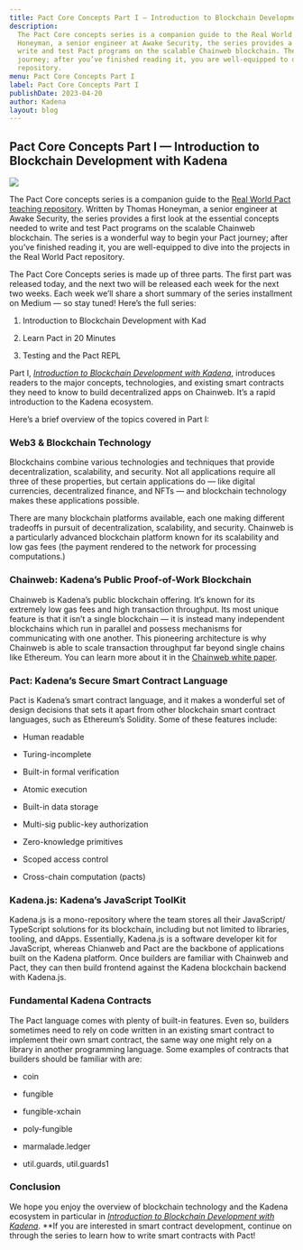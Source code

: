 ```yaml
---
title: Pact Core Concepts Part I — Introduction to Blockchain Development with Kadena
description:
  The Pact Core concepts series is a companion guide to the Real World Pact teaching repository. Written by Thomas
  Honeyman, a senior engineer at Awake Security, the series provides a first look at the essential concepts needed to
  write and test Pact programs on the scalable Chainweb blockchain. The series is a wonderful way to begin your Pact
  journey; after you’ve finished reading it, you are well-equipped to dive into the projects in the Real World Pact
  repository.
menu: Pact Core Concepts Part I
label: Pact Core Concepts Part I
publishDate: 2023-04-20
author: Kadena
layout: blog
---
```


## Pact Core Concepts Part I — Introduction to Blockchain Development with Kadena

![](/assets/blog/1_HTwgnXLGl8yViDoeTNcGAQ.webp)

The Pact Core concepts series is a companion guide to the
[Real World Pact teaching repository](https://github.com/thomashoneyman/real-world-pact). Written by Thomas Honeyman, a
senior engineer at Awake Security, the series provides a first look at the essential concepts needed to write and test
Pact programs on the scalable Chainweb blockchain. The series is a wonderful way to begin your Pact journey; after
you’ve finished reading it, you are well-equipped to dive into the projects in the Real World Pact repository.

The Pact Core Concepts series is made up of three parts. The first part was released today, and the next two will be
released each week for the next two weeks. Each week we’ll share a short summary of the series installment on Medium —
so stay tuned! Here’s the full series:

1.  Introduction to Blockchain Development with Kad

2.  Learn Pact in 20 Minutes

3.  Testing and the Pact REPL

Part I,
[_Introduction to Blockchain Development with Kadena_](https://github.com/thomashoneyman/real-world-pact/blob/main/00-core-concepts/01-Introduction.md),
introduces readers to the major concepts, technologies, and existing smart contracts they need to know to build
decentralized apps on Chainweb. It’s a rapid introduction to the Kadena ecosystem.

Here’s a brief overview of the topics covered in Part I:

### Web3 & Blockchain Technology

Blockchains combine various technologies and techniques that provide decentralization, scalability, and security. Not
all applications require all three of these properties, but certain applications do — like digital currencies,
decentralized finance, and NFTs — and blockchain technology makes these applications possible.

There are many blockchain platforms available, each one making different tradeoffs in pursuit of decentralization,
scalability, and security. Chainweb is a particularly advanced blockchain platform known for its scalability and low gas
fees (the payment rendered to the network for processing computations.)

### Chainweb: Kadena’s Public Proof-of-Work Blockchain

Chainweb is Kadena’s public blockchain offering. It’s known for its extremely low gas fees and high transaction
throughput. Its most unique feature is that it isn’t a single blockchain — it is instead many independent blockchains
which run in parallel and possess mechanisms for communicating with one another. This pioneering architecture is why
Chainweb is able to scale transaction throughput far beyond single chains like Ethereum. You can learn more about it in
the
[Chainweb white paper](https://d31d887a-c1e0-47c2-aa51-c69f9f998b07.filesusr.com/ugd/86a16f_029c9991469e4565a7c334dd716345f4.pdf).

### Pact: Kadena’s Secure Smart Contract Language

Pact is Kadena’s smart contract language, and it makes a wonderful set of design decisions that sets it apart from other
blockchain smart contract languages, such as Ethereum’s Solidity. Some of these features include:

- Human readable

- Turing-incomplete

- Built-in formal verification

- Atomic execution

- Built-in data storage

- Multi-sig public-key authorization

- Zero-knowledge primitives

- Scoped access control

- Cross-chain computation (pacts)

### Kadena.js: Kadena’s JavaScript ToolKit

Kadena.js is a mono-repository where the team stores all their JavaScript/ TypeScript solutions for its blockchain,
including but not limited to libraries, tooling, and dApps. Essentially, Kadena.js is a software developer kit for
JavaScript, whereas Chianweb and Pact are the backbone of applications built on the Kadena platform. Once builders are
familiar with Chainweb and Pact, they can then build frontend against the Kadena blockchain backend with Kadena.js.

### Fundamental Kadena Contracts

The Pact language comes with plenty of built-in features. Even so, builders sometimes need to rely on code written in an
existing smart contract to implement their own smart contract, the same way one might rely on a library in another
programming language. Some examples of contracts that builders should be familiar with are:

- coin

- fungible

- fungible-xchain

- poly-fungible

- marmalade.ledger

- util.guards, util.guards1

### Conclusion

We hope you enjoy the overview of blockchain technology and the Kadena ecosystem in particular in
[_Introduction to Blockchain Development with Kadena_](https://github.com/thomashoneyman/real-world-pact/blob/main/00-core-concepts/01-Introduction.md).
\*\*If you are interested in smart contract development, continue on through the series to learn how to write smart
contracts with Pact!
